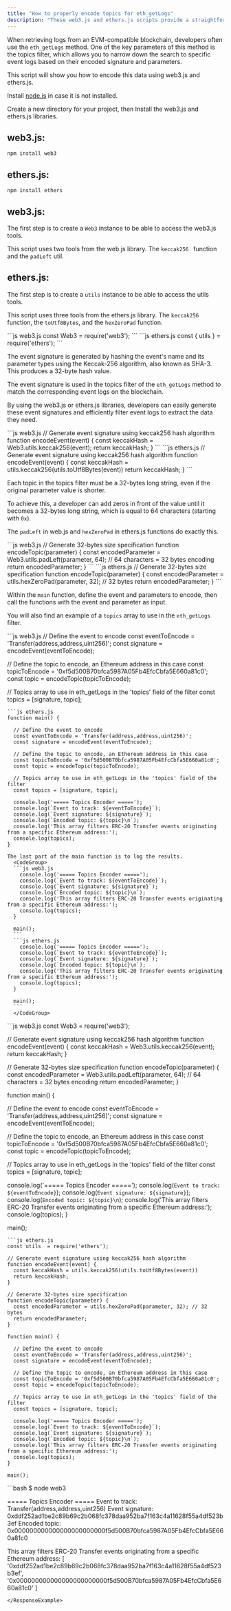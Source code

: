 ```yaml
---
title: "How to properly encode topics for eth_getLogs"
description: "These web3.js and ethers.js scripts provide a straightforward way to generate encoded event signatures and parameters that can be utilized in the topics filter when pulling logs from an EVM-compatible chain."
---
```


<AccordionGroup>
<Accordion title="Overview">

When retrieving logs from an EVM-compatible blockchain, developers often use the `eth_getLogs` method. One of the key parameters of this method is the topics filter, which allows you to narrow down the search to specific event logs based on their encoded signature and parameters.

This script will show you how to encode this data using web3.js and ethers.js.

</Accordion>
<Accordion title="Environment setup">

Install [node.js](https://nodejs.org/en/) in case it is not installed.

Create a new directory for your project, then Install the web3.js and ethers.js libraries.

## web3.js:

`npm install web3`

## ethers.js:
`npm install ethers`
</Accordion>
<Accordion title="Create a Web3 instance">

## web3.js:

The first step is to create a `Web3` instance to be able to access the web3.js tools.

This script uses two tools from the web.js library. The `keccak256 ` function and the `padLeft` util.

## ethers.js:

The first step is to create a `utils` instance to be able to access the utils tools.

This script uses three tools from the ethers.js library. The `keccak256 ` function, the `toUtf8Bytes`, and the `hexZeroPad` function.

<CodeGroup>
```js web3.js
const Web3 = require('web3');
```
```js ethers.js
const { utils } = require('ethers');
```
</CodeGroup>


</Accordion>
<Accordion title="Create a function to encode the event signature">

The event signature is generated by hashing the event's name and its parameter types using the Keccak-256 algorithm, also known as SHA-3. This produces a 32-byte hash value.

The event signature is used in the topics filter of the `eth_getLogs` method to match the corresponding event logs on the blockchain.

By using the web3.js or ethers.js libraries, developers can easily generate these event signatures and efficiently filter event logs to extract the data they need.

<CodeGroup>
```js web3.js
  // Generate event signature using keccak256 hash algorithm
function encodeEvent(event) {
  const keccakHash = Web3.utils.keccak256(event);
  return keccakHash;
}
```
```js ethers.js
// Generate event signature using keccak256 hash algorithm
function encodeEvent(event) {
  const keccakHash = utils.keccak256(utils.toUtf8Bytes(event))
  return keccakHash;
}
```
</CodeGroup>
</Accordion>
<Accordion title="Create a function to encode the parameters">

Each topic in the topics filter must be a 32-bytes long string, even if the original parameter value is shorter.

To achieve this, a developer can add zeros in front of the value until it becomes a 32-bytes long string, which is equal to 64 characters (starting with `0x`).

The `padLeft` in web.js and `hexZeroPad` in ethers.js functions do exactly this.

<CodeGroup>
```js web3.js
  // Generate 32-bytes size specification
function encodeTopic(parameter) {
  const encodedParameter = Web3.utils.padLeft(parameter, 64); // 64 characters = 32 bytes encoding
  return encodedParameter;
}
```
```js ethers.js
// Generate 32-bytes size specification
function encodeTopic(parameter) {
  const encodedParameter = utils.hexZeroPad(parameter, 32); // 32 bytes
  return encodedParameter;
}
```
</CodeGroup>
</Accordion>
<Accordion title="Call the functions from a main function">

Within the `main` function, define the event and parameters to encode, then call the functions with the event and parameter as input.

You will also find an example of a `topics` array to use in the `eth_getLogs` filter.

<CodeGroup>
```js web3.js
  // Define the event to encode
  const eventToEncode = 'Transfer(address,address,uint256)';
  const signature = encodeEvent(eventToEncode);

  // Define the topic to encode, an Ethereum address in this case
  const topicToEncode = '0xf5d500B70bfca5987A05Fb4EfcCbfa5E660a81c0';
  const topic = encodeTopic(topicToEncode);

  // Topics array to use in eth_getLogs in the 'topics' field of the filter
  const topics = [signature, topic];
```
```js ethers.js
function main() {

  // Define the event to encode
  const eventToEncode = 'Transfer(address,address,uint256)';
  const signature = encodeEvent(eventToEncode);

  // Define the topic to encode, an Ethereum address in this case
  const topicToEncode = '0xf5d500B70bfca5987A05Fb4EfcCbfa5E660a81c0';
  const topic = encodeTopic(topicToEncode);

  // Topics array to use in eth_getLogs in the 'topics' field of the filter
  const topics = [signature, topic];

  console.log('===== Topics Encoder =====');
  console.log(`Event to track: ${eventToEncode}`);
  console.log(`Event signature: ${signature}`);
  console.log(`Encoded topic: ${topic}\n`);
  console.log('This array filters ERC-20 Transfer events originating from a specific Ethereum address:');
  console.log(topics);
}
```
</CodeGroup>
  </Accordion>
  <Accordion title="Log the results">

    The last part of the main function is to log the results.
      <CodeGroup>
      ```js web3.js
        console.log('===== Topics Encoder =====');
        console.log(`Event to track: ${eventToEncode}`);
        console.log(`Event signature: ${signature}`);
        console.log(`Encoded topic: ${topic}\n`);
        console.log('This array filters ERC-20 Transfer events originating from a specific Ethereum address:');
        console.log(topics);
      }

      main();
      ```
      ```js ethers.js
        console.log('===== Topics Encoder =====');
        console.log(`Event to track: ${eventToEncode}`);
        console.log(`Event signature: ${signature}`);
        console.log(`Encoded topic: ${topic}\n`);
        console.log('This array filters ERC-20 Transfer events originating from a specific Ethereum address:');
        console.log(topics);
      }

      main();
      ```
      </CodeGroup>
  </Accordion>
</AccordionGroup>

<RequestExample>
```js web3.js
const Web3 = require('web3');

  // Generate event signature using keccak256 hash algorithm
function encodeEvent(event) {
  const keccakHash = Web3.utils.keccak256(event);
  return keccakHash;
}

  // Generate 32-bytes size specification
function encodeTopic(parameter) {
  const encodedParameter = Web3.utils.padLeft(parameter, 64); // 64 characters = 32 bytes encoding
  return encodedParameter;
}

function main() {

  // Define the event to encode
  const eventToEncode = 'Transfer(address,address,uint256)';
  const signature = encodeEvent(eventToEncode);

  // Define the topic to encode, an Ethereum address in this case
  const topicToEncode = '0xf5d500B70bfca5987A05Fb4EfcCbfa5E660a81c0';
  const topic = encodeTopic(topicToEncode);

  // Topics array to use in eth_getLogs in the 'topics' field of the filter
  const topics = [signature, topic];

  console.log('===== Topics Encoder =====');
  console.log(`Event to track: ${eventToEncode}`);
  console.log(`Event signature: ${signature}`);
  console.log(`Encoded topic: ${topic}\n`);
  console.log('This array filters ERC-20 Transfer events originating from a specific Ethereum address:');
  console.log(topics);
}

main();
```
```js ethers.js
const utils  = require('ethers');

// Generate event signature using keccak256 hash algorithm
function encodeEvent(event) {
  const keccakHash = utils.keccak256(utils.toUtf8Bytes(event))
  return keccakHash;
}

// Generate 32-bytes size specification
function encodeTopic(parameter) {
  const encodedParameter = utils.hexZeroPad(parameter, 32); // 32 bytes
  return encodedParameter;
}

function main() {

  // Define the event to encode
  const eventToEncode = 'Transfer(address,address,uint256)';
  const signature = encodeEvent(eventToEncode);

  // Define the topic to encode, an Ethereum address in this case
  const topicToEncode = '0xf5d500B70bfca5987A05Fb4EfcCbfa5E660a81c0';
  const topic = encodeTopic(topicToEncode);

  // Topics array to use in eth_getLogs in the 'topics' field of the filter
  const topics = [signature, topic];

  console.log('===== Topics Encoder =====');
  console.log(`Event to track: ${eventToEncode}`);
  console.log(`Event signature: ${signature}`);
  console.log(`Encoded topic: ${topic}\n`);
  console.log('This array filters ERC-20 Transfer events originating from a specific Ethereum address:');
  console.log(topics);
}

main();
```
</RequestExample>

<ResponseExample>
```bash
$ node web3

===== Topics Encoder =====
Event to track: Transfer(address,address,uint256)
Event signature: 0xddf252ad1be2c89b69c2b068fc378daa952ba7f163c4a11628f55a4df523b3ef
Encoded topic: 0x000000000000000000000000f5d500B70bfca5987A05Fb4EfcCbfa5E660a81c0

This array filters ERC-20 Transfer events originating from a specific Ethereum address:
[
  '0xddf252ad1be2c89b69c2b068fc378daa952ba7f163c4a11628f55a4df523b3ef',
  '0x000000000000000000000000f5d500B70bfca5987A05Fb4EfcCbfa5E660a81c0'
]
```
</ResponseExample>

